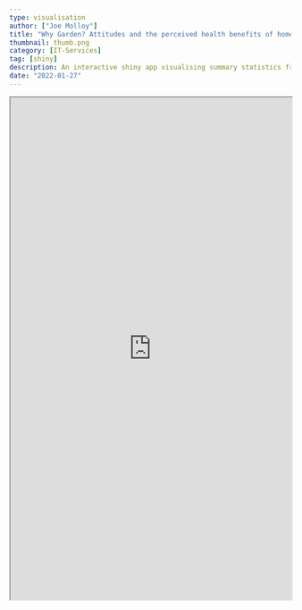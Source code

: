 ```yaml
---
type: visualisation
author: ["Joe Molloy"]
title: "Why Garden? Attitudes and the perceived health benefits of home gardening"
thumbnail: thumb.png
category: [IT-Services]
tag: [shiny]
description: An interactive shiny app visualising summary statistics from (Chalmin-Pui et al. 2021)
date: "2022-01-27"
---
```


<iframe width="100%" height="900px" src="https://jlmrds.shinyapps.io/whygarden_shiny_app/"/>

<VisPagination mdx = {props.mdx}> 
  <EmbedCode url = "https://jlmrds.shinyapps.io/whygarden_shiny_app/" type = "iframe" height = "900px" />
</VisPagination>

<VisDetail mdx = {props.mdx}/>

  {
    title: "Source",
    content: 'The data for this visualisation was extracted from the publication by Chalmin-Pui et al. You can read the paper <a href = "https://eprints.whiterose.ac.uk/171212/"> here </a>'
  },
  {
    title: "Code",
    content: 'This visualisation was created using R and the <a href = "https://shiny.rstudio.com"> Shiny </a> package. You can see other Shiny content on the website by browsing the <a href = "https://dataviz.shef.ac.uk/blog/tag/shiny"> Shiny tag </a>'
  },
  {
    title: "License",
    content: `This is covered by a Creative Commons license (<a href="https://creativecommons.org/licenses/by-sa/4.0/">CC BY-SA 4.0</a>).`
  }
]


<VisDiv>
	<Tab data = {dataArray} />
</VisDiv>




